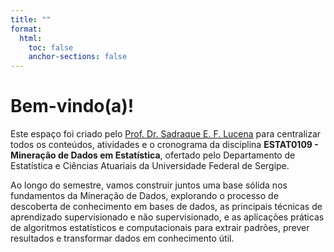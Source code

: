 ```yaml
---
title: ""
format:
  html:
    toc: false
    anchor-sections: false
---
```


# Bem-vindo(a)!

Este espaço foi criado pelo [Prof. Dr. Sadraque E. F. Lucena](http://sadraquelucena.github.io){target="_blank"} para centralizar todos os conteúdos, atividades e o cronograma da disciplina **ESTAT0109 - Mineração de Dados em Estatística**, ofertado pelo Departamento de Estatística e Ciências Atuariais da Universidade Federal de Sergipe.

Ao longo do semestre, vamos construir juntos uma base sólida nos fundamentos da Mineração de Dados, explorando o processo de descoberta de conhecimento em bases de dados, as principais técnicas de aprendizado supervisionado e não supervisionado, e as aplicações práticas de algoritmos estatísticos e computacionais para extrair padrões, prever resultados e transformar dados em conhecimento útil.
